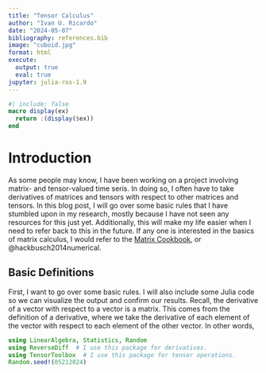 ```yaml
---
title: "Tensor Calculus"
author: "Ivan U. Ricardo"
date: "2024-05-07"
bibliography: references.bib
image: "cuboid.jpg"
format: html
execute: 
  output: true
  eval: true
jupyter: julia-ros-1.9
---
```

```julia
#| include: false 
macro display(ex)
  return :(display($ex))
end
```

# Introduction

As some people may know, I have been working on a project involving matrix- and tensor-valued time seris.
In doing so, I often have to take derivatives of matrices and tensors with respect to other matrices and tensors.
In this blog post, I will go over some basic rules that I have stumbled upon in my research, mostly because I have not seen any resources for this just yet.
Additionally, this will make my life easier when I need to refer back to this in the future.
If any one is interested in the basics of matrix calculus, I would refer to the [Matrix Cookbook](https://www.math.uwaterloo.ca/~hwolkowi/matrixcookbook.pdf), or @hackbusch2014numerical.

## Basic Definitions

First, I want to go over some basic rules.
I will also include some Julia code so we can visualize the output and confirm our results.
Recall, the derivative of a vector with respect to a vector is a matrix.
This comes from the definition of a derivative, where we take the derivative of each element of the vector with respect to each element of the other vector.
In other words,
```julia
using LinearAlgebra, Statistics, Random
using ReverseDiff  # I use this package for derivatives.
using TensorToolbox  # I use this package for tensor operations.
Random.seed!(05212024)
```

